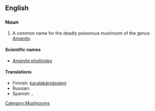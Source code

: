 ==English==

===Noun===
{{wikipedia|Amanita phalloides}}
{{en-noun|sg=[[death]] [[cap]]}}

#A common name for the deadly poisonous mushroom of the genus ''[[Amanita]]''.

====Scientific names====
*''[[Amanita phalloides]]''

====Translations====
{{trans-top|''Amanita phalloides''}}
{{trans-mid}}
* Finnish: [[kavalakärpässieni]]
* Russian: {{t|ru|бледная поганка|f|sc=Cyrl|tr=bl'édnaja pogánka}}
* Spanish: {{t|es|}},  {{t|es|oronja verde|f}}
{{trans-bottom}}

[[Category:Mushrooms]]